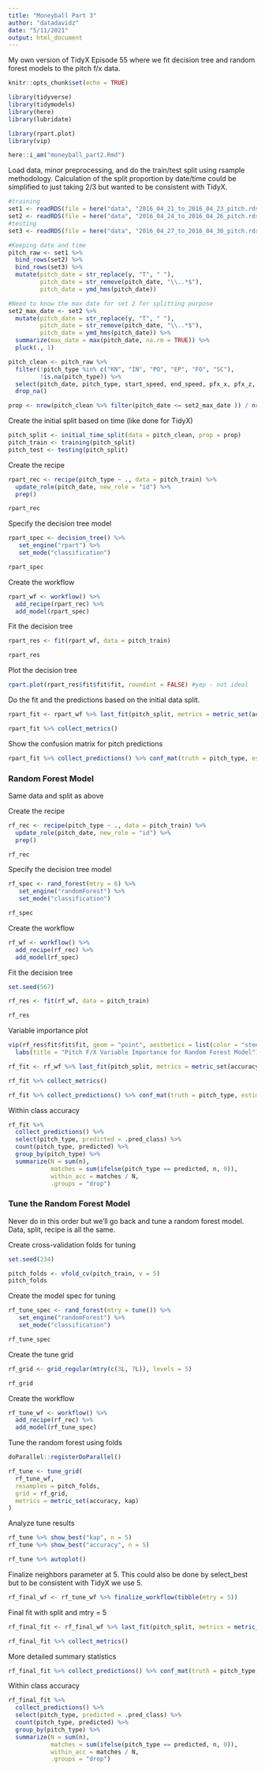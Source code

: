 ```yaml
---
title: "Moneyball Part 3"
author: "datadavidz"
date: "5/11/2021"
output: html_document
---
```


My own version of TidyX Episode 55 where we fit decision tree and random forest models to the pitch f/x data.
```r
knitr::opts_chunk$set(echo = TRUE)

library(tidyverse)
library(tidymodels)
library(here)
library(lubridate)

library(rpart.plot)
library(vip)

here::i_am("moneyball_part2.Rmd")
```

Load data, minor preprocessing, and do the train/test split using rsample methodology.
Calculation of the split proportion by date/time could be simplified to just taking 2/3 but wanted to be consistent with TidyX.
```r
#training
set1 <- readRDS(file = here("data", "2016_04_21_to_2016_04_23_pitch.rds"))
set2 <- readRDS(file = here("data", "2016_04_24_to_2016_04_26_pitch.rds"))
#testing
set3 <- readRDS(file = here("data", "2016_04_27_to_2016_04_30_pitch.rds"))

#Keeping date and time
pitch_raw <- set1 %>%
  bind_rows(set2) %>%
  bind_rows(set3) %>%
  mutate(pitch_date = str_replace(y, "T", " "),
         pitch_date = str_remove(pitch_date, "\\..*$"),
         pitch_date = ymd_hms(pitch_date))

#Need to know the max date for set 2 for splitting purpose
set2_max_date <- set2 %>%
  mutate(pitch_date = str_replace(y, "T", " "),
         pitch_date = str_remove(pitch_date, "\\..*$"),
         pitch_date = ymd_hms(pitch_date)) %>%
  summarize(max_date = max(pitch_date, na.rm = TRUE)) %>%
  pluck(., 1)

pitch_clean <- pitch_raw %>%
  filter(!pitch_type %in% c("KN", "IN", "PO", "EP", "FO", "SC"),
         !is.na(pitch_type)) %>%
  select(pitch_date, pitch_type, start_speed, end_speed, pfx_x, pfx_z, px, pz, x0, z0, vx0, vz0) %>%
  drop_na()

prop <- nrow(pitch_clean %>% filter(pitch_date <= set2_max_date )) / nrow(pitch_clean)
```

Create the initial split based on time (like done for TidyX)
```r
pitch_split <- initial_time_split(data = pitch_clean, prop = prop)
pitch_train <- training(pitch_split)
pitch_test <- testing(pitch_split)
```

Create the recipe
```r
rpart_rec <- recipe(pitch_type ~ ., data = pitch_train) %>%
  update_role(pitch_date, new_role = "id") %>%
  prep()

rpart_rec
```
Specify the decision tree model
```r
rpart_spec <- decision_tree() %>%
   set_engine("rpart") %>%
   set_mode("classification")

rpart_spec
```

Create the workflow
```r
rpart_wf <- workflow() %>%
  add_recipe(rpart_rec) %>%
  add_model(rpart_spec)
```

Fit the decision tree
```r
rpart_res <- fit(rpart_wf, data = pitch_train)

rpart_res
```

Plot the decision tree
```r
rpart.plot(rpart_res$fit$fit$fit, roundint = FALSE) #yep - not ideal
```

Do the fit and the predictions based on the initial data split.
```r
rpart_fit <- rpart_wf %>% last_fit(pitch_split, metrics = metric_set(accuracy, kap))

rpart_fit %>% collect_metrics()
```
Show the confusion matrix for pitch predictions
```r
rpart_fit %>% collect_predictions() %>% conf_mat(truth = pitch_type, estimate = .pred_class)
```

### Random Forest Model

Same data and split as above

Create the recipe
```r
rf_rec <- recipe(pitch_type ~ ., data = pitch_train) %>%
  update_role(pitch_date, new_role = "id") %>%
  prep()

rf_rec
```

Specify the decision tree model
```r
rf_spec <- rand_forest(mtry = 6) %>%
   set_engine("randomForest") %>%
   set_mode("classification")

rf_spec
```

Create the workflow
```r
rf_wf <- workflow() %>%
  add_recipe(rf_rec) %>%
  add_model(rf_spec)
```

Fit the decision tree
```r
set.seed(567)

rf_res <- fit(rf_wf, data = pitch_train)

rf_res
```
Variable importance plot
```r
vip(rf_res$fit$fit$fit, geom = "point", aesthetics = list(color = "steelblue")) +
  labs(title = "Pitch F/X Variable Importance for Random Forest Model")
```

```r
rf_fit <- rf_wf %>% last_fit(pitch_split, metrics = metric_set(accuracy, kap))

rf_fit %>% collect_metrics()
```

```r
rf_fit %>% collect_predictions() %>% conf_mat(truth = pitch_type, estimate = .pred_class) %>% summary()
```

Within class accuracy
```r
rf_fit %>% 
  collect_predictions() %>% 
  select(pitch_type, predicted = .pred_class) %>%
  count(pitch_type, predicted) %>%
  group_by(pitch_type) %>%
  summarize(N = sum(n),
            matches = sum(ifelse(pitch_type == predicted, n, 0)),
            within_acc = matches / N, 
            .groups = "drop")
```

### Tune the Random Forest Model

Never do in this order but we'll go back and tune a random forest model. Data, split, recipe is all the same.

Create cross-validation folds for tuning
```r
set.seed(234)

pitch_folds <- vfold_cv(pitch_train, v = 5)
pitch_folds
```

Create the model spec for tuning
```r
rf_tune_spec <- rand_forest(mtry = tune()) %>%
   set_engine("randomForest") %>%
   set_mode("classification")

rf_tune_spec
```

Create the tune grid
```r
rf_grid <- grid_regular(mtry(c(3L, 7L)), levels = 5)

rf_grid
```

Create the workflow
```r
rf_tune_wf <- workflow() %>%
  add_recipe(rf_rec) %>%
  add_model(rf_tune_spec)
```

Tune the random forest using folds
```r
doParallel::registerDoParallel()

rf_tune <- tune_grid(
  rf_tune_wf,
  resamples = pitch_folds,
  grid = rf_grid,
  metrics = metric_set(accuracy, kap)
)
```

Analyze tune results
```r
rf_tune %>% show_best("kap", n = 5)
rf_tune %>% show_best("accuracy", n = 5)

rf_tune %>% autoplot()
```

Finalize neighbors parameter at 5.  This could also be done by select_best but to be consistent with TidyX we use 5.
```r
rf_final_wf <- rf_tune_wf %>% finalize_workflow(tibble(mtry = 5))
```

Final fit with split and mtry = 5
```r
rf_final_fit <- rf_final_wf %>% last_fit(pitch_split, metrics = metric_set(accuracy, kap))

rf_final_fit %>% collect_metrics()
```

More detailed summary statistics
```r
rf_final_fit %>% collect_predictions() %>% conf_mat(truth = pitch_type, estimate = .pred_class) %>% summary()
```

Within class accuracy
```r
rf_final_fit %>% 
  collect_predictions() %>% 
  select(pitch_type, predicted = .pred_class) %>%
  count(pitch_type, predicted) %>%
  group_by(pitch_type) %>%
  summarize(N = sum(n),
            matches = sum(ifelse(pitch_type == predicted, n, 0)),
            within_acc = matches / N, 
            .groups = "drop")
```





